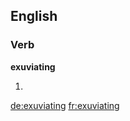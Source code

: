 ==English==

===Verb===
'''exuviating'''

# {{present participle of|[[exuviate]]}}

[[de:exuviating]]
[[fr:exuviating]]